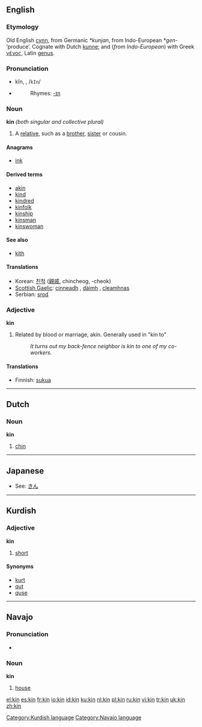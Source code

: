 {{see|kín|-kin}}

==English==

===Etymology===
Old English [[cynn]], from Germanic ''*kunjan'', from Indo-European ''*gen-'' ‘produce’.  Cognate with Dutch [[kunne]]; and (''from Indo-European'') with Greek [[γένος]], Latin [[genus#Latin|genus]].

===Pronunciation===
*kĭn, {{IPA|/kɪn/}}, /<tt>kIn</tt>/
*{{audio|en-us-kin.ogg|Audio (US)}}
*:Rhymes: [[Rhymes:English:-ɪn|-ɪn]]

===Noun===
'''kin''' ''(both singular and collective plural)''

# A [[relative]], such as a [[brother]], [[sister]] or cousin.

====Anagrams====
*[[ink]]

====Derived terms====
*[[akin]]
*[[kind]]
*[[kindred]]
*[[kinfolk]]
*[[kinship]]
*[[kinsman]]
*[[kinswoman]]

====See also====
*[[kith]]

====Translations====
{{top}}
*Korean: [[친척]] ([[親戚]], chincheog, -cheok)
*[[Scottish Gaelic]]: [[cinneadh]] {{m}}, [[dàimh]] {{f}}, [[cleamhnas]] {{m}}
*Serbian: [[srod]] {{m}}
{{bottom}}

===Adjective===
'''kin'''

# Related by blood or marriage, akin.  Generally used in "kin to"
#: ''It turns out my back-fence neighbor is kin to one of my co-workers.''

====Translations====
*Finnish: [[suku]]a

----

==Dutch==

===Noun===
'''kin'''

# [[chin]]

----

==Japanese==
*See: [[きん]]

----

==Kurdish==

===Adjective===
'''kin'''

# [[short]]

====Synonyms====
*[[kurt]]
*[[qut]]
*[[quse]]

[[Category:Kurdish language]]

----

==Navajo==

===Pronunciation===
*{{IPA|[kxɪ̀n]}}

===Noun===
'''kin'''

# [[house]]

[[Category:Navajo language]]

[[el:kin]]
[[es:kin]]
[[fr:kin]]
[[io:kin]]
[[id:kin]]
[[ku:kin]]
[[nl:kin]]
[[pl:kin]]
[[ru:kin]]
[[vi:kin]]
[[tr:kin]]
[[uk:kin]]
[[zh:kin]]